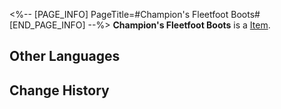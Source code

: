 <%-- [PAGE_INFO]
PageTitle=#Champion's Fleetfoot Boots#
[END_PAGE_INFO] --%>
{{Item Infobox
|id          = 41054
|image       = Item Champion's Fleetfoot Boots.png
|type        = 
|invCategory = Relics
|rarity      = 3
|effect      = 
|description = Intricately crafted from leather and mesh, the combination of a thick insole and thin outsole ensures the wearer can be agile on their feet.
|source1     = [[Cavern of Corrosion: Silvermane Guard Restricted Zone]]
}}
'''Champion's Fleetfoot Boots''' is a [[Item]].

==Other Languages==
{{Other Languages
|en   = Champion's Fleetfoot Boots
|zhs  = 拳王的弧步战靴
|zht  = 拳王的弧步戰靴
|ja   = チャンピオンの弧歩シューズ
|ko   = 격투왕의 휘어진 스텝 부츠
|es   = Botas flexibles de la campeona
|fr   = Bottes de championne
|ru   = Боксёрки чемпиона
|th   = Champion's Fleetfoot Boots
|vi   = Giày Bước Nhảy Của Quyền Vương
|de   = Leichtfüßige Stiefel des Champions
|id   = Champion's Fleetfoot Boots
|pt   = Botas Ligeiras da Campeã
}}

==Change History==
{{Change History|1.0}}